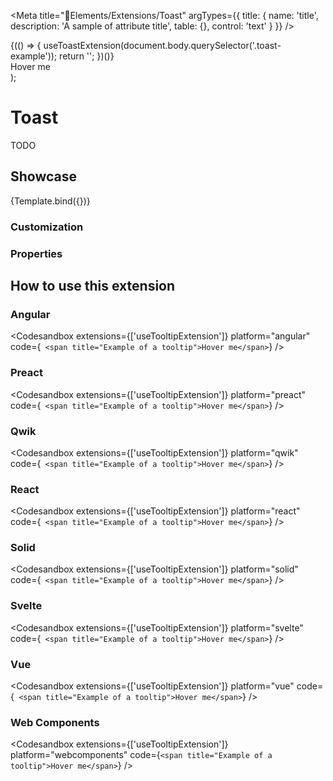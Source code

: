 
<Meta
  title="🧩Elements/Extensions/Toast"
  argTypes={{
    title: {
      name: 'title',
      description: 'A sample of attribute title',
      table: {},
      control: 'text'
    }
  }}
/>

  <div className="toast-example">
    {(() => {
      useToastExtension(document.body.querySelector('.toast-example'));
      return '';
    })()}
    <div style={{ maxHeight: '200px', overflow: 'scroll' }}>
      <span {...args} style={{ fontSize: '3rem' }}>
        Hover me
      </span>
    </div>
  </div>
);

# Toast

TODO

## Showcase

<Canvas>
  <Story
    name="Toast"
    args={{
      title: 'Title of my tooltip'
    }}
  >
    {Template.bind({})}
  </Story>
</Canvas>

### Customization

<Customization showCode={false} />

### Properties

<ArgsTable story="Tooltip" />

## How to use this extension

### Angular

<Codesandbox
  extensions={['useTooltipExtension']}
  platform="angular"
  code={`
    <span title="Example of a tooltip">Hover me</span>`}
/>

### Preact

<Codesandbox
  extensions={['useTooltipExtension']}
  platform="preact"
  code={`
  <span title="Example of a tooltip">Hover me</span>`}
/>

### Qwik

<Codesandbox
  extensions={['useTooltipExtension']}
  platform="qwik"
  code={`
  <span title="Example of a tooltip">Hover me</span>`}
/>

### React

<Codesandbox
  extensions={['useTooltipExtension']}
  platform="react"
  code={`
  <span title="Example of a tooltip">Hover me</span>`}
/>

### Solid

<Codesandbox
  extensions={['useTooltipExtension']}
  platform="solid"
  code={`
  <span title="Example of a tooltip">Hover me</span>`}
/>

### Svelte

<Codesandbox
  extensions={['useTooltipExtension']}
  platform="svelte"
  code={`
  <span title="Example of a tooltip">Hover me</span>`}
/>

### Vue

<Codesandbox
  extensions={['useTooltipExtension']}
  platform="vue"
  code={`
  <span title="Example of a tooltip">Hover me</span>`}
/>

### Web Components

<Codesandbox
  extensions={['useTooltipExtension']}
  platform="webcomponents"
  code={`<span title="Example of a tooltip">Hover me</span>`}
/>
